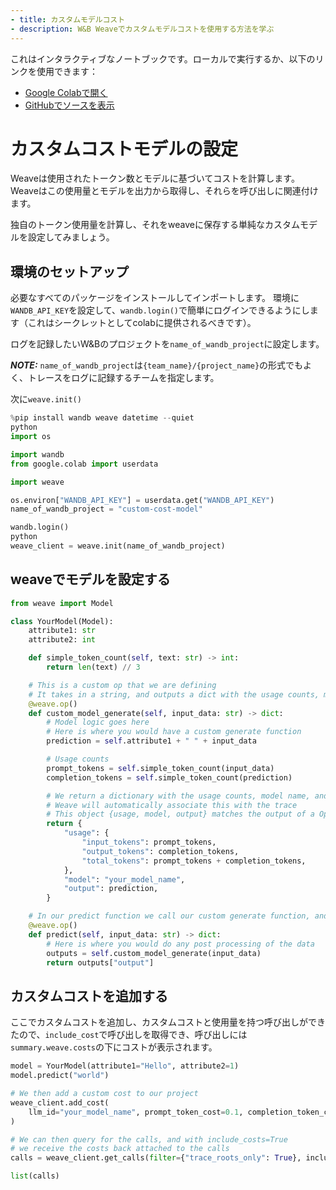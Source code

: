 ```yaml
---
- title: カスタムモデルコスト
- description: W&B Weaveでカスタムモデルコストを使用する方法を学ぶ
---
```


<Note>
  これはインタラクティブなノートブックです。ローカルで実行するか、以下のリンクを使用できます：

  * [Google Colabで開く](https://colab.research.google.com/github/wandb/weave/blob/master/docs/notebooks/custom_model_cost.ipynb)
  * [GitHubでソースを表示](https://github.com/wandb/weave/blob/master/docs/notebooks/custom_model_cost.ipynb)
</Note>

# カスタムコストモデルの設定

Weaveは使用されたトークン数とモデルに基づいてコストを計算します。
Weaveはこの使用量とモデルを出力から取得し、それらを呼び出しに関連付けます。

独自のトークン使用量を計算し、それをweaveに保存する単純なカスタムモデルを設定してみましょう。

## 環境のセットアップ

必要なすべてのパッケージをインストールしてインポートします。
環境に`WANDB_API_KEY`を設定して、`wandb.login()`で簡単にログインできるようにします（これはシークレットとしてcolabに提供されるべきです）。

ログを記録したいW\&Bのプロジェクトを`name_of_wandb_project`に設定します。

***NOTE:*** `name_of_wandb_project`は`{team_name}/{project_name}`の形式でもよく、トレースをログに記録するチームを指定します。

次に`weave.init()`

```python
%pip install wandb weave datetime --quiet
python
import os

import wandb
from google.colab import userdata

import weave

os.environ["WANDB_API_KEY"] = userdata.get("WANDB_API_KEY")
name_of_wandb_project = "custom-cost-model"

wandb.login()
python
weave_client = weave.init(name_of_wandb_project)
```

## weaveでモデルを設定する

```python
from weave import Model

class YourModel(Model):
    attribute1: str
    attribute2: int

    def simple_token_count(self, text: str) -> int:
        return len(text) // 3

    # This is a custom op that we are defining
    # It takes in a string, and outputs a dict with the usage counts, model name, and the output
    @weave.op()
    def custom_model_generate(self, input_data: str) -> dict:
        # Model logic goes here
        # Here is where you would have a custom generate function
        prediction = self.attribute1 + " " + input_data

        # Usage counts
        prompt_tokens = self.simple_token_count(input_data)
        completion_tokens = self.simple_token_count(prediction)

        # We return a dictionary with the usage counts, model name, and the output
        # Weave will automatically associate this with the trace
        # This object {usage, model, output} matches the output of a OpenAI Call
        return {
            "usage": {
                "input_tokens": prompt_tokens,
                "output_tokens": completion_tokens,
                "total_tokens": prompt_tokens + completion_tokens,
            },
            "model": "your_model_name",
            "output": prediction,
        }

    # In our predict function we call our custom generate function, and return the output.
    @weave.op()
    def predict(self, input_data: str) -> dict:
        # Here is where you would do any post processing of the data
        outputs = self.custom_model_generate(input_data)
        return outputs["output"]
```

## カスタムコストを追加する

ここでカスタムコストを追加し、カスタムコストと使用量を持つ呼び出しができたので、`include_cost`で呼び出しを取得でき、呼び出しには`summary.weave.costs`の下にコストが表示されます。

```python
model = YourModel(attribute1="Hello", attribute2=1)
model.predict("world")

# We then add a custom cost to our project
weave_client.add_cost(
    llm_id="your_model_name", prompt_token_cost=0.1, completion_token_cost=0.2
)

# We can then query for the calls, and with include_costs=True
# we receive the costs back attached to the calls
calls = weave_client.get_calls(filter={"trace_roots_only": True}, include_costs=True)

list(calls)
```
